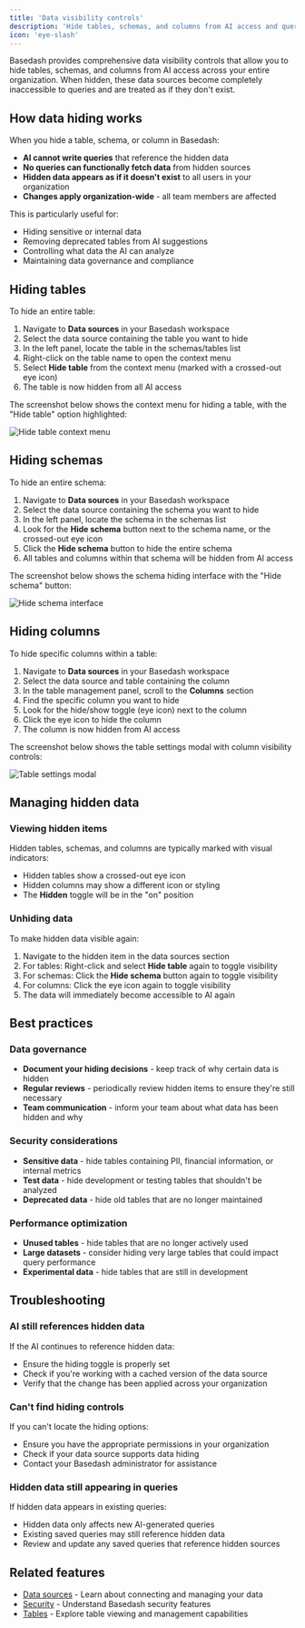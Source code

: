 ```yaml
---
title: 'Data visibility controls'
description: 'Hide tables, schemas, and columns from AI access and queries'
icon: 'eye-slash'
---
```


Basedash provides comprehensive data visibility controls that allow you to hide tables, schemas, and columns from AI access across your entire organization. When hidden, these data sources become completely inaccessible to queries and are treated as if they don't exist.

## How data hiding works

When you hide a table, schema, or column in Basedash:

- **AI cannot write queries** that reference the hidden data
- **No queries can functionally fetch data** from hidden sources
- **Hidden data appears as if it doesn't exist** to all users in your organization
- **Changes apply organization-wide** - all team members are affected

This is particularly useful for:
- Hiding sensitive or internal data
- Removing deprecated tables from AI suggestions
- Controlling what data the AI can analyze
- Maintaining data governance and compliance

## Hiding tables

To hide an entire table:

1. Navigate to **Data sources** in your Basedash workspace
2. Select the data source containing the table you want to hide
3. In the left panel, locate the table in the schemas/tables list
4. Right-click on the table name to open the context menu
5. Select **Hide table** from the context menu (marked with a crossed-out eye icon)
6. The table is now hidden from all AI access

The screenshot below shows the context menu for hiding a table, with the "Hide table" option highlighted:

![Hide table context menu](/screenshots/hide-table-context-menu.png)

## Hiding schemas

To hide an entire schema:

1. Navigate to **Data sources** in your Basedash workspace
2. Select the data source containing the schema you want to hide
3. In the left panel, locate the schema in the schemas list
4. Look for the **Hide schema** button next to the schema name, or the crossed-out eye icon
5. Click the **Hide schema** button to hide the entire schema
6. All tables and columns within that schema will be hidden from AI access

The screenshot below shows the schema hiding interface with the "Hide schema" button:

![Hide schema interface](/screenshots/hide-schema-interface.png)

## Hiding columns

To hide specific columns within a table:

1. Navigate to **Data sources** in your Basedash workspace
2. Select the data source and table containing the column
3. In the table management panel, scroll to the **Columns** section
4. Find the specific column you want to hide
5. Look for the hide/show toggle (eye icon) next to the column
6. Click the eye icon to hide the column
7. The column is now hidden from AI access

The screenshot below shows the table settings modal with column visibility controls:

![Table settings modal](/screenshots/table-settings-modal.png)

## Managing hidden data

### Viewing hidden items
Hidden tables, schemas, and columns are typically marked with visual indicators:
- Hidden tables show a crossed-out eye icon
- Hidden columns may show a different icon or styling
- The **Hidden** toggle will be in the "on" position

### Unhiding data
To make hidden data visible again:
1. Navigate to the hidden item in the data sources section
2. For tables: Right-click and select **Hide table** again to toggle visibility
3. For schemas: Click the **Hide schema** button again to toggle visibility
4. For columns: Click the eye icon again to toggle visibility
5. The data will immediately become accessible to AI again

## Best practices

### Data governance
- **Document your hiding decisions** - keep track of why certain data is hidden
- **Regular reviews** - periodically review hidden items to ensure they're still necessary
- **Team communication** - inform your team about what data has been hidden and why

### Security considerations
- **Sensitive data** - hide tables containing PII, financial information, or internal metrics
- **Test data** - hide development or testing tables that shouldn't be analyzed
- **Deprecated data** - hide old tables that are no longer maintained

### Performance optimization
- **Unused tables** - hide tables that are no longer actively used
- **Large datasets** - consider hiding very large tables that could impact query performance
- **Experimental data** - hide tables that are still in development

## Troubleshooting

### AI still references hidden data
If the AI continues to reference hidden data:
- Ensure the hiding toggle is properly set
- Check if you're working with a cached version of the data source
- Verify that the change has been applied across your organization

### Can't find hiding controls
If you can't locate the hiding options:
- Ensure you have the appropriate permissions in your organization
- Check if your data source supports data hiding
- Contact your Basedash administrator for assistance

### Hidden data still appearing in queries
If hidden data appears in existing queries:
- Hidden data only affects new AI-generated queries
- Existing saved queries may still reference hidden data
- Review and update any saved queries that reference hidden sources

## Related features

- [Data sources](/data-sources/introduction) - Learn about connecting and managing your data
- [Security](/essentials/security) - Understand Basedash security features
- [Tables](/features/tables) - Explore table viewing and management capabilities
